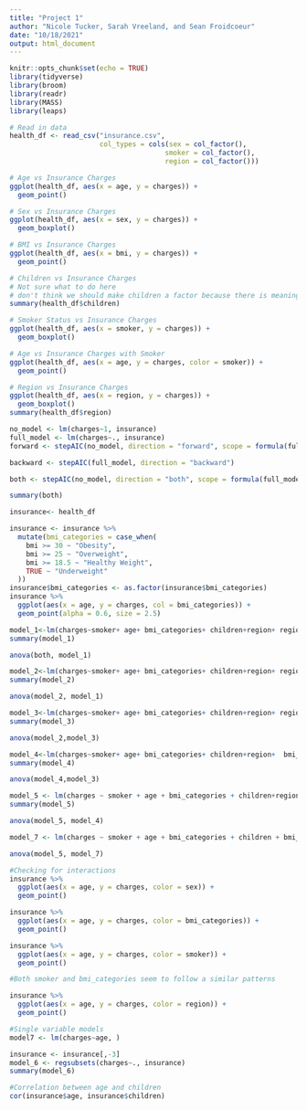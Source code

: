 ```yaml
---
title: "Project 1"
author: "Nicole Tucker, Sarah Vreeland, and Sean Froidcoeur"
date: "10/18/2021"
output: html_document
---
```


```r
knitr::opts_chunk$set(echo = TRUE)
library(tidyverse)
library(broom)
library(readr)
library(MASS)
library(leaps)
```

```r
# Read in data
health_df <- read_csv("insurance.csv",
                      col_types = cols(sex = col_factor(),
                                      smoker = col_factor(),
                                      region = col_factor()))

```

```r
# Age vs Insurance Charges
ggplot(health_df, aes(x = age, y = charges)) +
  geom_point()
```

```r
# Sex vs Insurance Charges
ggplot(health_df, aes(x = sex, y = charges)) +
  geom_boxplot()
```

```r
# BMI vs Insurance Charges
ggplot(health_df, aes(x = bmi, y = charges)) +
  geom_point()
```

```r
# Children vs Insurance Charges
# Not sure what to do here
# don't think we should make children a factor because there is meaning behind the numbers, but it graphs better as a factor
summary(health_df$children)
```

```r
# Smoker Status vs Insurance Charges
ggplot(health_df, aes(x = smoker, y = charges)) +
  geom_boxplot()
```

```r
# Age vs Insurance Charges with Smoker
ggplot(health_df, aes(x = age, y = charges, color = smoker)) +
  geom_point()
```


```r
# Region vs Insurance Charges
ggplot(health_df, aes(x = region, y = charges)) +
  geom_boxplot()
summary(health_df$region)
```

```r
no_model <- lm(charges~1, insurance)
full_model <- lm(charges~., insurance)
forward <- stepAIC(no_model, direction = "forward", scope = formula(full_model))
```

```r
backward <- stepAIC(full_model, direction = "backward")
```

```r
both <- stepAIC(no_model, direction = "both", scope = formula(full_model))
```

```r
summary(both)
```

```r
insurance<- health_df
```



```r
insurance <- insurance %>%
  mutate(bmi_categories = case_when(
    bmi >= 30 ~ "Obesity",
    bmi >= 25 ~ "Overweight",
    bmi >= 18.5 ~ "Healthy Weight",
    TRUE ~ "Underweight"
  ))
insurance$bmi_categories <- as.factor(insurance$bmi_categories)
insurance %>%
  ggplot(aes(x = age, y = charges, col = bmi_categories)) +
  geom_point(alpha = 0.6, size = 2.5)
```

```r
model_1<-lm(charges~smoker+ age+ bmi_categories+ children+region+ region:smoker+ age:bmi_categories, insurance)
summary(model_1)

```
```r
anova(both, model_1)
```

```r
model_2<-lm(charges~smoker+ age+ bmi_categories+ children+region+ region:smoker, insurance)
summary(model_2)

```
```r
anova(model_2, model_1)
```
```r
model_3<-lm(charges~smoker+ age+ bmi_categories+ children+region+ region:smoker+ bmi_categories:smoker, insurance)
summary(model_3)
```


```r
anova(model_2,model_3)
```



```r
model_4<-lm(charges~smoker+ age+ bmi_categories+ children+region+  bmi_categories:smoker, insurance)
summary(model_4)
```


```r
anova(model_4,model_3)
```

```r
model_5 <- lm(charges ~ smoker + age + bmi_categories + children+region + bmi_categories:smoker + I(age^2), insurance)
summary(model_5)
```

```r
anova(model_5, model_4)
```

```r
model_7 <- lm(charges ~ smoker + age + bmi_categories + children + bmi_categories:smoker + I(age^2), insurance)
```

```r
anova(model_5, model_7)
```




```r
#Checking for interactions
insurance %>%
  ggplot(aes(x = age, y = charges, color = sex)) +
  geom_point()

insurance %>%
  ggplot(aes(x = age, y = charges, color = bmi_categories)) +
  geom_point()

insurance %>%
  ggplot(aes(x = age, y = charges, color = smoker)) +
  geom_point()

#Both smoker and bmi_categories seem to follow a similar patterns

insurance %>%
  ggplot(aes(x = age, y = charges, color = region)) +
  geom_point()
```

```r
#Single variable models
model7 <- lm(charges~age, )
```

```r
insurance <- insurance[,-3]
model_6 <- regsubsets(charges~., insurance)
summary(model_6)
```

```r
#Correlation between age and children
cor(insurance$age, insurance$children)
```



